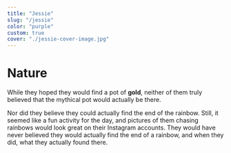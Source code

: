 ```yaml
---
title: "Jessie"
slug: "/jessie"
color: "purple"
custom: true
cover: "./jessie-cover-image.jpg"
---
```


<div style={{ margin: `0 auto`, maxWidth: `70ch`, padding: `2rem` }}>

<h1 data-testid="page-title">Nature</h1>

<p>While they hoped they would find a pot of <b>gold</b>, neither of them truly believed that the mythical pot would actually be there. </p>

Nor did they believe they could actually find the end of the rainbow. Still, it seemed like a fun activity for the day, and pictures of them chasing rainbows would look great on their Instagram accounts. They would have never believed they would actually find the end of a rainbow, and when they did, what they actually found there.


</div>
